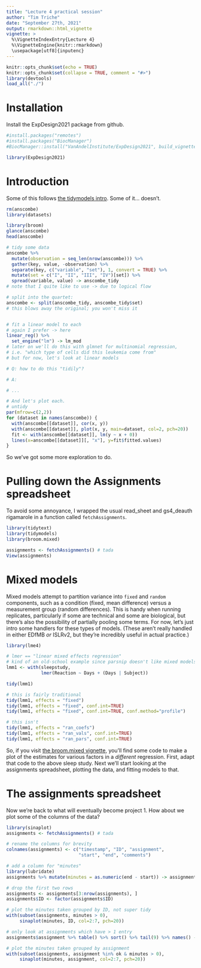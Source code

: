 ```yaml
---
title: "Lecture 4 practical session"
author: "Tim Triche"
date: "September 27th, 2021"
output: rmarkdown::html_vignette
vignette: >
  %\VignetteIndexEntry{Lecture 4}
  %\VignetteEngine{knitr::rmarkdown}
  \usepackage[utf8]{inputenc}
---
```


```r
knitr::opts_chunk$set(echo = TRUE)
knitr::opts_chunk$set(collapse = TRUE, comment = "#>")
library(devtools)
load_all("./")
```

# Installation
Install the ExpDesign2021 package from github.

```r
#install.packages("remotes")
#install.packages("BiocManager")
#BiocManager::install("VanAndelInstitute/ExpDesign2021", build_vignettes=TRUE)

library(ExpDesign2021)
```

# Introduction

Some of this follows [the tidymodels intro](https://www.tidymodels.org/start/models/).  Some of it... doesn't. 

```r

rm(anscombe) 
library(datasets)

library(broom) 
glance(anscombe) 
head(anscombe) 

# tidy some data
anscombe %>%
  mutate(observation = seq_len(nrow(anscombe))) %>% 
  gather(key, value, -observation) %>%
  separate(key, c("variable", "set"), 1, convert = TRUE) %>%
  mutate(set = c("I", "II", "III", "IV")[set]) %>%
  spread(variable, value) -> anscombe_tidy 
# note that I quite like to use -> due to logical flow

# split into the quartet: 
anscombe <- split(anscombe_tidy, anscombe_tidy$set)
# this blows away the original; you won't miss it 


# fit a linear model to each
# again I prefer -> here 
linear_reg() %>%
  set_engine("lm") -> lm_mod 
# later on we'll do this with glmnet for multinomial regression,
# i.e. "which type of cells did this leukemia come from"
# but for now, let's look at linear models 

# Q: how to do this "tidily"?

# A: 

# ... 

# And let's plot each. 
# untidy
par(mfrow=c(2,2)) 
for (dataset in names(anscombe)) { 
  with(anscombe[[dataset]], cor(x, y))
  with(anscombe[[dataset]], plot(x, y, main=dataset, col=2, pch=20))
  fit <- with(anscombe[[dataset]], lm(y ~ x + 0)) 
  lines(x=anscombe[[dataset]][, "x"], y=fit$fitted.values)
} 


```
So we've got some more exploration to do. 



# Pulling down the Assignments spreadsheet 

To avoid some annoyance, I wrapped the usual read_sheet and gs4_deauth 
rigamarole in a function called `fetchAssignments`. 

```r

library(tidytext)
library(tidymodels)
library(broom.mixed) 

assignments <- fetchAssignments() # tada 
View(assignments)

```


# Mixed models

Mixed models attempt to partition variance into `fixed` and `random` 
components, such as a condition (fixed, mean difference) versus a measurement
group (random differences).  This is handy when running replicates, 
particularly if some are technical and some are biological, but there's also 
the possibility of partially pooling some terms.  For now, let's just intro 
some handlers for these types of models.  (These aren't really handled in 
either EDfMB *or* ISLRv2, but they're incredibly useful in actual practice.) 

```r

library(lme4)

# lmer == "linear mixed effects regression"
# kind of an old-school example since parsnip doesn't like mixed models yet
lmm1 <- with(sleepstudy, 
             lmer(Reaction ~ Days + (Days | Subject)) 

tidy(lmm1)

# this is fairly traditional 
tidy(lmm1, effects = "fixed")
tidy(lmm1, effects = "fixed", conf.int=TRUE)
tidy(lmm1, effects = "fixed", conf.int=TRUE, conf.method="profile")

# this isn't
tidy(lmm1, effects = "ran_coefs")
tidy(lmm1, effects = "ran_vals", conf.int=TRUE)
tidy(lmm1, effects = "ran_pars", conf.int=TRUE)

```

So, if you visit [the broom.mixed vignette](https://cran.r-project.org/web/packages/broom.mixed/vignettes/broom_mixed_intro.html), you'll find some code to make
a plot of the estimates for various factors in a *different* regression. First, 
adapt that code to the above sleep study. Next we'll start looking at the 
assignments spreadsheet, plotting the data, and fitting models to that. 


# The assignments spreadsheet

Now we're back to what will eventually become project 1.  How about we plot 
some of the columns of the data?

```r

library(sinaplot)
assignments <- fetchAssignments() # tada 

# rename the columns for brevity 
colnames(assignments) <- c("timestamp", "ID", "assignment", 
                           "start", "end", "comments") 

# add a column for "minutes" 
library(lubridate)
assignments %>% mutate(minutes = as.numeric(end - start)) -> assignments

# drop the first two rows
assignments <- assignments[3:nrow(assignments), ] 
assignments$ID <- factor(assignments$ID)

# plot the minutes taken grouped by ID, not super tidy 
with(subset(assignments, minutes > 0), 
     sinaplot(minutes, ID, col=2:7, pch=20))

# only look at assignments which have > 1 entry
assignments$assignment %>% table() %>% sort() %>% tail(9) %>% names() -> ok

# plot the minutes taken grouped by assignment
with(subset(assignments, assignment %in% ok & minutes > 0), 
     sinaplot(minutes, assignment, col=2:7, pch=20))


```

